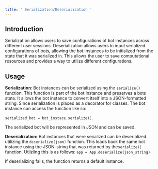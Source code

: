 ```yaml
--- 
title: ' Serialization/Deserialization '
--- 
```


## Introduction 

Serialization allows users to save configurations of bot instances 
across different user sessions. Deserialization allows users to input
serialized configurations of bots, allowing the bot instances to be initialized
from the state that it was serialized in. This allows the user to save
computational resources and provides a way to utilize different configurations.

## Usage

**Serialization**: Bot instances can be serialized using the `serialize()` function. 
This function is part of the bot instance and preserves a bots state. It allows the 
bot instance to convert itself into a JSON-formatted string. 
Since serialization is placed as a decorator for classes. The bot instance can
access the function like so: 

`serialized_bot =
bot_instace.serialize()`.

The serialized bot will be represented in JSON and can be saved.


**Deserialization:** Bot instances that were serialized can be deserialized utilizing 
the `deserialize(json)` function. This loads back the same bot instance using the JSON-string
that was returned by the`serialize()` function. Utilziing this is as follows:
`app = App.deserialize(json_string)`

If deserializing fails, the function returns a default instance.

